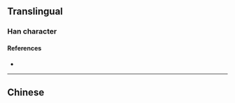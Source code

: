 {{also|槧}}
{{character info}}
==Translingual==

===Han character===
{{Han char|rn=75|rad=木|as=08|sn=12|four=|canj=KLD|ids=⿱斩木}}

====References====
* {{Han ref|kx=0537.131|hdz=21229.070|uh=6920|ud=26912}}

----

==Chinese==
{{zh-see|槧}}
